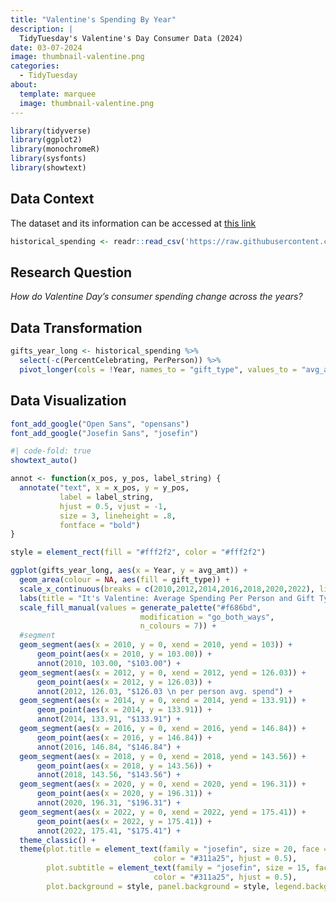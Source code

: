 ```yaml
---
title: "Valentine's Spending By Year"
description: |
  TidyTuesday's Valentine's Day Consumer Data (2024)
date: 03-07-2024
image: thumbnail-valentine.png
categories: 
  - TidyTuesday
about: 
  template: marquee
  image: thumbnail-valentine.png
---
```


```r
library(tidyverse)
library(ggplot2)
library(monochromeR)
library(sysfonts)
library(showtext)
```

## Data Context

The dataset and its information can be accessed at <a href="https://github.com/rfordatascience/tidytuesday/tree/master/data/2024/2024-02-13" target="_blank" rel="noopener">this link</a> 

```r
historical_spending <- readr::read_csv('https://raw.githubusercontent.com/rfordatascience/tidytuesday/master/data/2024/2024-02-13/historical_spending.csv')
```

## Research Question

*How do Valentine Day's consumer spending change across the years?*

## Data Transformation

```r
gifts_year_long <- historical_spending %>%
  select(-c(PercentCelebrating, PerPerson)) %>%
  pivot_longer(cols = !Year, names_to = "gift_type", values_to = "avg_amt")
```

## Data Visualization

```r
font_add_google("Open Sans", "opensans")
font_add_google("Josefin Sans", "josefin")
```

```r
#| code-fold: true
showtext_auto()

annot <- function(x_pos, y_pos, label_string) {
  annotate("text", x = x_pos, y = y_pos,
           label = label_string, 
           hjust = 0.5, vjust = -1,
           size = 3, lineheight = .8,
           fontface = "bold") 
}

style = element_rect(fill = "#fff2f2", color = "#fff2f2")

ggplot(gifts_year_long, aes(x = Year, y = avg_amt)) +
  geom_area(colour = NA, aes(fill = gift_type)) +
  scale_x_continuous(breaks = c(2010,2012,2014,2016,2018,2020,2022), limits = c(2010,2022)) +
  labs(title = "It's Valentine: Average Spending Per Person and Gift Type", subtitle = "From 2010 to 2022", y = "Average Spending Amount", fill = "Gift Type") + 
  scale_fill_manual(values = generate_palette("#f686bd", 
                             modification = "go_both_ways", 
                             n_colours = 7)) +
  #segment
  geom_segment(aes(x = 2010, y = 0, xend = 2010, yend = 103)) +
      geom_point(aes(x = 2010, y = 103.00)) +
      annot(2010, 103.00, "$103.00") +
  geom_segment(aes(x = 2012, y = 0, xend = 2012, yend = 126.03)) +
      geom_point(aes(x = 2012, y = 126.03)) +
      annot(2012, 126.03, "$126.03 \n per person avg. spend") +
  geom_segment(aes(x = 2014, y = 0, xend = 2014, yend = 133.91)) +
      geom_point(aes(x = 2014, y = 133.91)) +
      annot(2014, 133.91, "$133.91") +
  geom_segment(aes(x = 2016, y = 0, xend = 2016, yend = 146.84)) +
      geom_point(aes(x = 2016, y = 146.84)) +
      annot(2016, 146.84, "$146.84") +
  geom_segment(aes(x = 2018, y = 0, xend = 2018, yend = 143.56)) +
      geom_point(aes(x = 2018, y = 143.56)) +
      annot(2018, 143.56, "$143.56") +
  geom_segment(aes(x = 2020, y = 0, xend = 2020, yend = 196.31)) +
      geom_point(aes(x = 2020, y = 196.31)) +
      annot(2020, 196.31, "$196.31") +
  geom_segment(aes(x = 2022, y = 0, xend = 2022, yend = 175.41)) +
      geom_point(aes(x = 2022, y = 175.41)) +
      annot(2022, 175.41, "$175.41") +
  theme_classic() +
  theme(plot.title = element_text(family = "josefin", size = 20, face = "bold", 
                                color = "#311a25", hjust = 0.5),
        plot.subtitle = element_text(family = "josefin", size = 15, face = "bold", 
                                color = "#311a25", hjust = 0.5),
        plot.background = style, panel.background = style, legend.background = style)
```
